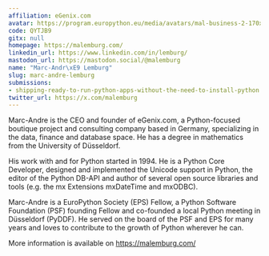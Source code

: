 ```yaml
---
affiliation: eGenix.com
avatar: https://program.europython.eu/media/avatars/mal-business-2-170x170_VPXpWrX.jpg
code: QYTJB9
gitx: null
homepage: https://malemburg.com/
linkedin_url: https://www.linkedin.com/in/lemburg/
mastodon_url: https://mastodon.social/@malemburg
name: "Marc-Andr\xE9 Lemburg"
slug: marc-andre-lemburg
submissions:
- shipping-ready-to-run-python-apps-without-the-need-to-install-python
twitter_url: https://x.com/malemburg
---
```


Marc-Andre is the CEO and founder of eGenix.com, a Python-focused boutique project and consulting company based in Germany, specializing in the data, finance and database space. He has a degree in mathematics from the University of Düsseldorf.

His work with and for Python started in 1994. He is a Python Core Developer, designed and implemented the Unicode support in Python, the editor of the Python DB-API and author of several open source libraries and tools (e.g. the mx Extensions mxDateTime and mxODBC).

Marc-Andre is a EuroPython Society (EPS) Fellow, a Python Software Foundation (PSF) founding Fellow and co-founded a local Python meeting in Düsseldorf (PyDDF). He served on the board of the PSF and EPS for many years and loves to contribute to the growth of Python wherever he can.

More information is available on https://malemburg.com/
